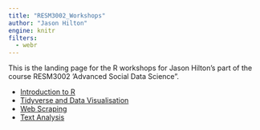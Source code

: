 ```yaml
---
title: "RESM3002_Workshops"
author: "Jason Hilton"
engine: knitr
filters:
  - webr
---
```


This is the landing page for the R workshops for Jason Hilton's part of the course RESM3002 'Advanced Social Data Science".


- [Introduction to R](Introduction-to-R.html)
- [Tidyverse and Data Visualisation](Tidyverse-and-visualisation.html)
- [Web Scraping](Web-scraping.html)
- [Text Analysis](Text-analysis.html)


